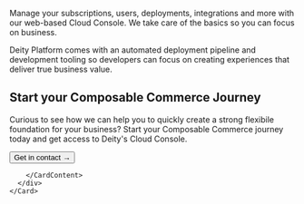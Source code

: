 
<p className="desc pb20">
Manage your subscriptions, users, deployments, integrations and more with our web-based Cloud Console. We take care of the basics so you can focus on business.
</p>
<p className="desc pb20">
Deity Platform comes with an automated deployment pipeline and development tooling so developers can focus on creating experiences that deliver true business value.
</p>



<div className="mb100">
	<Card isPadding={false}>
	  <div className="flex">
	    <CardContent>
	      <h2>Start your Composable Commerce Journey</h2>
	      <div className="mb20">
	        <p>Curious to see how we can help you to quickly create a strong flexibile foundation for your business? Start your Composable Commerce journey today and get access to Deity's Cloud Console.</p>
	      </div> 	  
	      	<Button variant="contained" size="medium" href="https://deity.com/contact" target="_blank">
	          Get in contact →
	       	</Button>
	       	
	    </CardContent>
	  </div>
	</Card>
</div>
